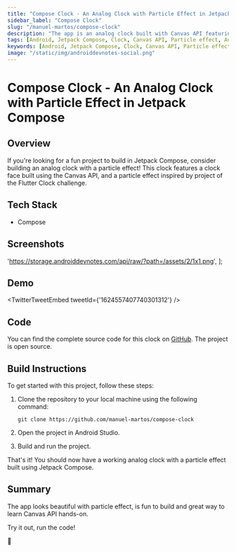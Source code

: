 ```yaml
---
title: "Compose Clock - An Analog Clock with Particle Effect in Jetpack Compose"
sidebar_label: "Compose Clock"
slug: "/manuel-martos/compose-clock"
description: "The app is an analog clock built with Canvas API featuring a particle effect."
tags: [Android, Jetpack Compose, Clock, Canvas API, Particle effect, Animation, Compose Clock]
keywords: [Android, Jetpack Compose, Clock, Canvas API, Particle effect, Animation, Compose Clock]
image: "/static/img/androiddevnotes-social.png"
---
```



# Compose Clock - An Analog Clock with Particle Effect in Jetpack Compose

## Overview

If you're looking for a fun project to build in Jetpack Compose, consider building an analog clock with a particle effect! This clock features a clock face built using the Canvas API, and a particle effect inspired by project of the Flutter Clock challenge.

## Tech Stack

- Compose

## Screenshots

  'https://storage.androiddevnotes.com/api/raw/?path=/assets/2/1x1.png',
];

<ImageDisplay imageUrls={imageUrls} />

## Demo

<TwitterTweetEmbed
  tweetId={'1624557407740301312'}
/>

## Code

You can find the complete source code for this clock on [GitHub](https://github.com/manuel-martos/compose-clock). The project is open source.

## Build Instructions

To get started with this project, follow these steps:

1. Clone the repository to your local machine using the following command:

    ```
    git clone https://github.com/manuel-martos/compose-clock
    ```

2. Open the project in Android Studio.

3. Build and run the project.

That's it! You should now have a working analog clock with a particle effect built using Jetpack Compose.

## Summary

The app looks beautiful with particle effect, is fun to build and great way to learn Canvas API hands-on.

Try it out, run the code!

🐣
